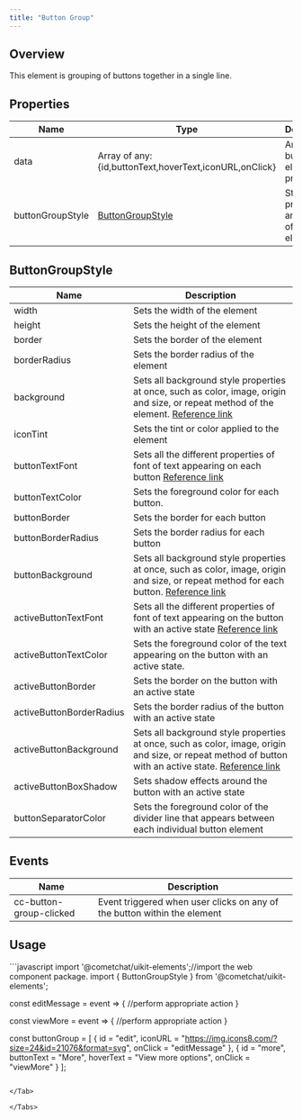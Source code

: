 ```yaml
---
title: "Button Group"
---
```




## Overview

This element is grouping of buttons together in a single line.

## Properties

| Name             | Type                                                                    | Description                                  |
| ---------------- | ----------------------------------------------------------------------- | -------------------------------------------- |
| data             | Array of any: \{id,buttonText,hoverText,iconURL,onClick}                | Array of button element properties           |
| buttonGroupStyle | [ButtonGroupStyle](/ui-kit/react/v4/button-group#buttongroupstyle) | Styling properties and values of the element |

## ButtonGroupStyle

| Name                     | Description                                                                                                                                                                                                         |
| ------------------------ | ------------------------------------------------------------------------------------------------------------------------------------------------------------------------------------------------------------------- |
| width                    | Sets the width of the element                                                                                                                                                                                       |
| height                   | Sets the height of the element                                                                                                                                                                                      |
| border                   | Sets the border of the element                                                                                                                                                                                      |
| borderRadius             | Sets the border radius of the element                                                                                                                                                                               |
| background               | Sets all background style properties at once, such as color, image, origin and size, or repeat method of the element. [Reference link](https://developer.mozilla.org/en-US/docs/Web/CSS/background)                 |
| iconTint                 | Sets the tint or color applied to the element                                                                                                                                                                       |
| buttonTextFont           | Sets all the different properties of font of text appearing on each button [Reference link](https://developer.mozilla.org/en-US/docs/Web/CSS/font)                                                                  |
| buttonTextColor          | Sets the foreground color for each button.                                                                                                                                                                          |
| buttonBorder             | Sets the border for each button                                                                                                                                                                                     |
| buttonBorderRadius       | Sets the border radius for each button                                                                                                                                                                              |
| buttonBackground         | Sets all background style properties at once, such as color, image, origin and size, or repeat method for each button. [Reference link](https://developer.mozilla.org/en-US/docs/Web/CSS/background)                |
| activeButtonTextFont     | Sets all the different properties of font of text appearing on the button with an active state [Reference link](https://developer.mozilla.org/en-US/docs/Web/CSS/font)                                              |
| activeButtonTextColor    | Sets the foreground color of the text appearing on the button with an active state.                                                                                                                                 |
| activeButtonBorder       | Sets the border on the button with an active state                                                                                                                                                                  |
| activeButtonBorderRadius | Sets the border radius of the button with an active state                                                                                                                                                           |
| activeButtonBackground   | Sets all background style properties at once, such as color, image, origin and size, or repeat method of button with an active state. [Reference link](https://developer.mozilla.org/en-US/docs/Web/CSS/background) |
| activeButtonBoxShadow    | Sets shadow effects around the button with an active state                                                                                                                                                          |
| buttonSeparatorColor     | Sets the foreground color of the divider line that appears between each individual button element                                                                                                                   |

## Events

| Name                    | Description                                                              |
| ----------------------- | ------------------------------------------------------------------------ |
| cc-button-group-clicked | Event triggered when user clicks on any of the button within the element |

## Usage

<Tabs>
<Tab title="JavaScript">
```javascript
import '@cometchat/uikit-elements';//import the web component package.
import { ButtonGroupStyle } from '@cometchat/uikit-elements';

const editMessage = event => {
  //perform appropriate action
}

const viewMore = event => {
	//perform appropriate action
}

const buttonGroup = [
  {
    id = "edit", 
    iconURL = "https://img.icons8.com/?size=24&id=21076&format=svg", 
    onClick = "editMessage"
  }, 
  {
  	id = "more", 
    buttonText = "More", 
    hoverText = "View more options", 
    onClick = "viewMore"
  }
];

<cometchat-button-group :data="buttonGroup"></cometchat-button-group>
```

</Tab>

</Tabs>
